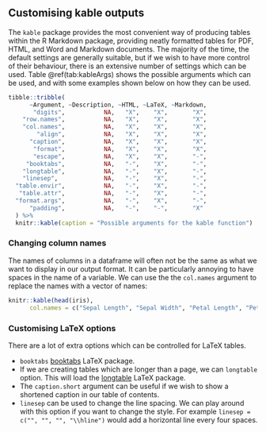 ## Customising kable outputs

The `kable` package provides the most convenient way of producing tables within the R Markdown package, providing neatly formatted tables for PDF, HTML, and Word and Markdown documents. The majority of the time, the default settings are generally suitable, but if we wish to have more control of their behaviour, there is an extensive number of settings which can be used. Table \@ref(tab:kableArgs) shows the possible arguments which can be used, and with some examples shown below on how they can be used.

```r
tibble::tribble(
      ~Argument, ~Description, ~HTML, ~LaTeX, ~Markdown,
       "digits",           NA,   "X",    "X",       "X",
    "row.names",           NA,   "X",    "X",       "X",
    "col.names",           NA,   "X",    "X",       "X",
        "align",           NA,   "X",    "X",       "X",
      "caption",           NA,   "X",    "X",       "X",
       "format",           NA,   "X",    "X",       "X",
       "escape",           NA,   "X",    "X",       "-",
     "booktabs",           NA,   "-",    "X",       "-",
    "longtable",           NA,   "-",    "X",       "-",
    "linesep",             NA,   "-",    "X",       "-",
  "table.envir",           NA,   "-",    "X",       "-",
   "table.attr",           NA,   "-",    "X",       "-",
  "format.args",           NA,   "-",    "X",       "-",
      "padding",           NA,   "-",    "-",       "X"
  ) %>%
  knitr::kable(caption = "Possible arguments for the kable function")
```

<!--- LateX options also include toprule, bottomrule, midrule, centering --->

### Changing column names

The names of columns in a dataframe will often not be the same as what we want to display in our output format. It can be particularly annoying to have spaces in the name of a variable. We can use the the `col.names` argument to replace the names with a vector of names:

```r
knitr::kable(head(iris),
      col.names = c("Sepal Length", "Sepal Width", "Petal Length", "Petal Width", "Species"))
```

### Customising LaTeX options

There are a lot of extra options which can be controlled for LaTeX tables. 

- `booktabs` [booktabs](https://ctan.org/pkg/booktabs?lang=en) LaTeX package.
- If we are creating tables which are longer than a page, we can  `longtable` option. This will load the [longtable](https://ctan.org/pkg/longtable?lang=en) LaTeX package. 
- The `caption.short` argument can be useful if we wish to show a shortened caption in our table of contents.
- `linesep` can be used to change the line spacing. We can play around with this option if you want to  change the style. For example `linesep = c("", "", "", "\\hline")` would add a horizontal line every four spaces.


